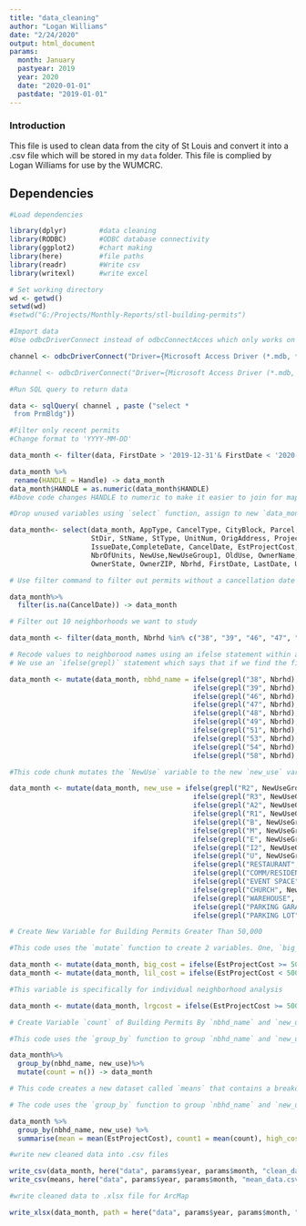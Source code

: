 ```yaml
---
title: "data_cleaning"
author: "Logan Williams"
date: "2/24/2020"
output: html_document
params:
  month: January
  pastyear: 2019
  year: 2020
  date: "2020-01-01"
  pastdate: "2019-01-01"
---
```


### Introduction

This file is used to clean data from the city of St Louis and convert it into a .csv file which will be stored in my `data` folder. This file is complied by Logan Williams for use by the WUMCRC.

## Dependencies

```r

#Load dependencies

library(dplyr)        #data cleaning
library(RODBC)        #ODBC database connectivity
library(ggplot2)      #chart making
library(here)         #file paths
library(readr)        #Write csv
library(writexl)      #write excel
```


```r

# Set working directory
wd <- getwd()
setwd(wd)
#setwd("G:/Projects/Monthly-Reports/stl-building-permits")
```


```r

#Import data
#Use odbcDriverConnect instead of odbcConnectAcces which only works on 32-bit

channel <- odbcDriverConnect("Driver={Microsoft Access Driver (*.mdb, *.accdb)};DBQ=/Users/loganbogenut/Documents/GitHub/stl-building-permits/data/working-db/bldgpermits/prmdbo")

#channel <- odbcDriverConnect("Driver={Microsoft Access Driver (*.mdb, *.accdb)};DBQ=G:/Projects/Monthly-Reports/stl-building-permits/permit-data-cleaning/prmbdo/prmbdo")
```


```r

#Run SQL query to return data

data <- sqlQuery( channel , paste ("select *
 from PrmBldg"))
```


```r

#Filter only recent permits
#Change format to 'YYYY-MM-DD'

data_month <- filter(data, FirstDate > '2019-12-31'& FirstDate < '2020-02-01')
```


```r
data_month %>%
 rename(HANDLE = Handle) -> data_month
data_month$HANDLE = as.numeric(data_month$HANDLE)
#Above code changes HANDLE to numeric to make it easier to join for mapping
```



```r

#Drop unused variables using `select` function, assign to new `data_month` data frame

data_month<- select(data_month, AppType, CancelType, CityBlock, Parcel, OwnerCode, HANDLE, AddrNum,
                    StDir, StName, StType, UnitNum, OrigAddress, ProjectType, MainStrucType, AppDate,
                    IssueDate,CompleteDate, CancelDate, EstProjectCost, AppDescription, StrucType1,
                    NbrOfUnits, NewUse,NewUseGroup1, OldUse, OwnerName, OwnerCo, OwnerAddr, OwnerCity,
                    OwnerState, OwnerZIP, Nbrhd, FirstDate, LastDate, UpDateGeo)
```


```r

# Use filter command to filter out permits without a cancellation date

data_month%>%
  filter(is.na(CancelDate)) -> data_month
```


```r

# Filter out 10 neighborhoods we want to study

data_month <- filter(data_month, Nbrhd %in% c("38", "39", "46", "47", "48", "49", "51", "53", "54", "58"))
```


```r

# Recode values to neighborood names using an ifelse statement within a mutate function
# We use an `ifelse(grepl)` statement which says that if we find the first argument in the `Nbrhd` variable to be TRUE then it returns a specified value (in this case the actual neighborhood name)

data_month <- mutate(data_month, nbhd_name = ifelse(grepl("38", Nbrhd), "Central West End",
                                             ifelse(grepl("39", Nbrhd), "Forest Park South East",
                                             ifelse(grepl("46", Nbrhd), "Skinker DeBaliviere",  
                                             ifelse(grepl("47", Nbrhd), "DeBaliviere Place",
                                             ifelse(grepl("48", Nbrhd), "West End",
                                             ifelse(grepl("49", Nbrhd), "Visitation Park",       
                                             ifelse(grepl("51", Nbrhd), "Academy",       
                                             ifelse(grepl("53", Nbrhd), "Fountain Park",       
                                             ifelse(grepl("54", Nbrhd), "Lewis Place",       
                                             ifelse(grepl("58", Nbrhd), "Vandeventer", NA)))))))))))
```


```r

#This code chunk mutates the `NewUse` variable to the new `new_use` variable which displays either Residential, Comercial, Institutional, or Industrial new use of the property

data_month <- mutate(data_month, new_use = ifelse(grepl("R2", NewUseGroup1), "Residential",
                                             ifelse(grepl("R3", NewUseGroup1), "Residential",
                                             ifelse(grepl("A2", NewUseGroup1), "Commercial",
                                             ifelse(grepl("R1", NewUseGroup1), "Commercial",  
                                             ifelse(grepl("B", NewUseGroup1), "Institutional",
                                             ifelse(grepl("M", NewUseGroup1), "Commercial",
                                             ifelse(grepl("E", NewUseGroup1), "Institutional",       
                                             ifelse(grepl("I2", NewUseGroup1), "Institutional",       
                                             ifelse(grepl("U", NewUseGroup1), "Commercial", 
                                             ifelse(grepl("RESTAURANT", NewUse), "Commercial",
                                             ifelse(grepl("COMM/RESIDENT", NewUse), "Residential",
                                             ifelse(grepl("EVENT SPACE", NewUse), "Commercial",   
                                             ifelse(grepl("CHURCH", NewUse), "Institutional",
                                             ifelse(grepl("WAREHOUSE", NewUse), "Industrial",
                                             ifelse(grepl("PARKING GARAGE", NewUse), "Commercial",
                                             ifelse(grepl("PARKING LOT", NewUse), "Commercial", NA)))))))))))))))))
```


```r

# Create New Variable for Building Permits Greater Than 50,000

#This code uses the `mutate` function to create 2 variables. One, `big_cost`, for building permits that are greater than or equal to an `EstProjectCost` of 50,000. It returns a value of 1 if it is true and a NA value if it is false. The same thing is done for the newly created variable `lil_cost` which is for building permits less than 50,000.

data_month <- mutate(data_month, big_cost = ifelse(EstProjectCost >= 50000, 1, NA))
data_month <- mutate(data_month, lil_cost = ifelse(EstProjectCost < 50000, 1, NA))

#This variable is specifically for individual neighborhood analysis

data_month <- mutate(data_month, lrgcost = ifelse(EstProjectCost >= 50000, "true", "false"))
```


```r

# Create Variable `count` of Building Permits By `nbhd_name` and `new_use`

#This code uses the `group_by` function to group `nbhd_name` and `new_use` variables and then a `mutate` function to create a new varialbe `count` that calculates how many building permits are in each neighborhood by new use.

data_month%>%
  group_by(nbhd_name, new_use)%>%
  mutate(count = n()) -> data_month
```


```r

# This code creates a new dataset called `means` that contains a breakdown of building permits by neighborhood broken up by `new_use`. The new dataset contains the `mean` variable which is the mean `EstProjectCost`, a `count1` variable which is simply the number of building permits, a `high_cost` variable which is the number of housing permits whose `EstProjectCost` is greater than or equal to 50,000, and a `low_cost` varaiable which is the number of housing permits whose `EstProjectCost` is less than 50,000.

# The code uses the `group_by` function to group `nbhd_name` and `new_use` variables and then a `summarise` function to create an output of one row for each group. within this function the variables above are created using `mean` and `sum` functions.

data_month %>%
  group_by(nbhd_name, new_use) %>%
  summarise(mean = mean(EstProjectCost), count1 = mean(count), high_cost = sum(big_cost, na.rm = TRUE), low_cost = sum(lil_cost, na.rm = TRUE)) -> means
```



```r

#write new cleaned data into .csv files

write_csv(data_month, here("data", params$year, params$month, "clean_data.csv"))
write_csv(means, here("data", params$year, params$month, "mean_data.csv"))

#write cleaned data to .xlsx file for ArcMap

write_xlsx(data_month, path = here("data", params$year, params$month, "clean_data.xlsx"))
```


